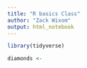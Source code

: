 ```yaml
---
title: "R basics Class"
author: "Zack Wixom"
output: html_notebook
---
```


```r
library(tidyverse)


```

```r

diamonds <- 

```

